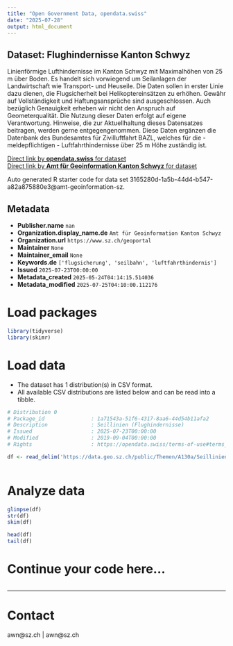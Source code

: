 ```yaml
---
title: "Open Government Data, opendata.swiss"
date: "2025-07-28"
output: html_document
---
```


## Dataset: Flughindernisse Kanton Schwyz

Linienförmige Lufthindernisse im Kanton Schwyz mit Maximalhöhen von 25 m über Boden. Es handelt sich vorwiegend um Seilanlagen der Landwirtschaft wie Transport- und Heuseile. Die Daten sollen in erster Linie dazu dienen, die Flugsicherheit bei Helikoptereinsätzen zu erhöhen. Gewähr auf Vollständigkeit und Haftungsansprüche sind ausgeschlossen. Auch bezüglich Genauigkeit erheben wir nicht den Anspruch auf Geometerqualität. Die Nutzung dieser Daten erfolgt auf eigene Verantwortung. Hinweise, die zur Aktuellhaltung dieses Datensatzes beitragen, werden gerne entgegengenommen. Diese Daten ergänzen die Datenbank des Bundesamtes für Zivilluftfahrt BAZL, welches für die - meldepflichtigen - Luftfahrthindernisse über 25 m Höhe zuständig ist.

[Direct link by **opendata.swiss** for dataset](https://opendata.swiss/de/dataset/flughindernisse-kanton-schwyz)<br>
[Direct link by **Amt für Geoinformation Kanton Schwyz** for dataset](nan)

Auto generated R starter code for data set 3165280d-1a5b-44d4-b547-a82a875880e3@amt-geoinformation-sz.

## Metadata

- **Publisher.name** `nan`
- **Organization.display_name.de** `Amt für Geoinformation Kanton Schwyz`
- **Organization.url** `https://www.sz.ch/geoportal`
- **Maintainer** `None`
- **Maintainer_email** `None`
- **Keywords.de** `['flugsicherung', 'seilbahn', 'luftfahrthindernis']`
- **Issued** `2025-07-23T00:00:00`
- **Metadata_created** `2025-05-24T04:14:15.514036`
- **Metadata_modified** `2025-07-25T04:10:00.112176`


# Load packages

```r

library(tidyverse)
library(skimr)

```

# Load data

-   The dataset has 1 distribution(s) in CSV format.
-   All available CSV distributions are listed below and can be read into a tibble.

```r

# Distribution 0
# Package_id               : 1a71543a-51f6-4317-8aa6-44d54b11afa2
# Description              : Seillinien (Flughindernisse)
# Issued                   : 2025-07-23T00:00:00
# Modified                 : 2019-09-04T00:00:00
# Rights                   : https://opendata.swiss/terms-of-use#terms_by

df <- read_delim('https://data.geo.sz.ch/public/Themen/A130a/Seillinien_S-1.csv')



```

# Analyze data

```r

glimpse(df)
str(df)
skim(df)

head(df)
tail(df)

```

# Continue your code here...

```r

```

------------------------------------------------------------------------

# Contact

awn@sz.ch | awn@sz.ch
